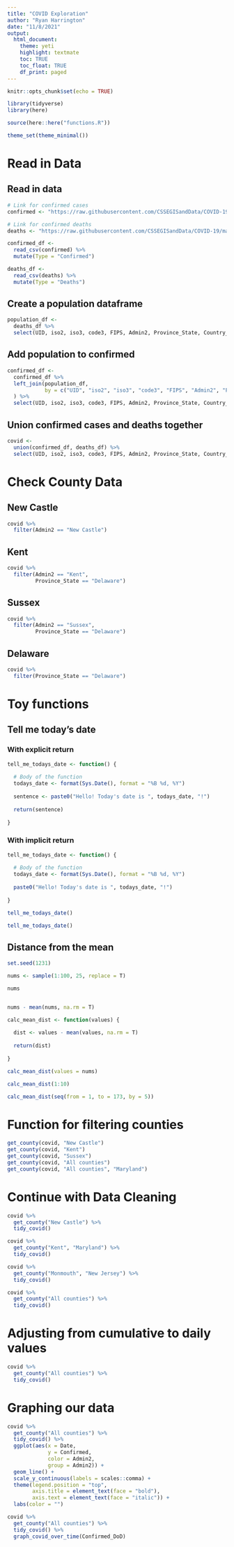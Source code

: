 ```yaml
---
title: "COVID Exploration"
author: "Ryan Harrington"
date: "11/8/2021"
output: 
  html_document:
    theme: yeti
    highlight: textmate
    toc: TRUE
    toc_float: TRUE
    df_print: paged
---
```


```r
knitr::opts_chunk$set(echo = TRUE)
```

```r
library(tidyverse)
library(here)

source(here::here("functions.R"))

theme_set(theme_minimal())
```

# Read in Data

## Read in data

```r
# Link for confirmed cases
confirmed <- "https://raw.githubusercontent.com/CSSEGISandData/COVID-19/master/csse_covid_19_data/csse_covid_19_time_series/time_series_covid19_confirmed_US.csv"

# Link for confirmed deaths
deaths <- "https://raw.githubusercontent.com/CSSEGISandData/COVID-19/master/csse_covid_19_data/csse_covid_19_time_series/time_series_covid19_deaths_US.csv"
```

```r
confirmed_df <-
  read_csv(confirmed) %>% 
  mutate(Type = "Confirmed")

deaths_df <-
  read_csv(deaths) %>% 
  mutate(Type = "Deaths")
```

## Create a population dataframe

```r
population_df <- 
  deaths_df %>% 
  select(UID, iso2, iso3, code3, FIPS, Admin2, Province_State, Country_Region, Lat, Long_, Combined_Key, Population)
```

## Add population to confirmed

```r
confirmed_df <-
  confirmed_df %>% 
  left_join(population_df,
            by = c("UID", "iso2", "iso3", "code3", "FIPS", "Admin2", "Province_State", "Country_Region", "Lat", "Long_", "Combined_Key")
  ) %>% 
  select(UID, iso2, iso3, code3, FIPS, Admin2, Province_State, Country_Region, Lat, Long_, Combined_Key, Population, everything())
```

## Union confirmed cases and deaths together

```r
covid <- 
  union(confirmed_df, deaths_df) %>% 
  select(UID, iso2, iso3, code3, FIPS, Admin2, Province_State, Country_Region, Lat, Long_, Combined_Key, Type, Population, everything())
```

# Check County Data

## New Castle

```r
covid %>% 
  filter(Admin2 == "New Castle")
```
## Kent

```r
covid %>% 
  filter(Admin2 == "Kent",
         Province_State == "Delaware")
```

## Sussex

```r
covid %>% 
  filter(Admin2 == "Sussex",
         Province_State == "Delaware")
```

## Delaware

```r
covid %>% 
  filter(Province_State == "Delaware")
```

# Toy functions

## Tell me today's date

### With explicit return

```r
tell_me_todays_date <- function() {
  
  # Body of the function
  todays_date <- format(Sys.Date(), format = "%B %d, %Y")
  
  sentence <- paste0("Hello! Today's date is ", todays_date, "!")
    
  return(sentence)
  
}
```

### With implicit return

```r
tell_me_todays_date <- function() {
  
  # Body of the function
  todays_date <- format(Sys.Date(), format = "%B %d, %Y")
  
  paste0("Hello! Today's date is ", todays_date, "!")
  
}
```

```r
tell_me_todays_date()

tell_me_todays_date()
```

## Distance from the mean

```r
set.seed(1231)

nums <- sample(1:100, 25, replace = T)

nums


nums - mean(nums, na.rm = T)
```

```r
calc_mean_dist <- function(values) {
  
  dist <- values - mean(values, na.rm = T)
  
  return(dist)
  
}
```

```r
calc_mean_dist(values = nums)
```


```r
calc_mean_dist(1:10)
```

```r
calc_mean_dist(seq(from = 1, to = 173, by = 5))
```

# Function for filtering counties

```r
get_county(covid, "New Castle")
get_county(covid, "Kent")
get_county(covid, "Sussex")
get_county(covid, "All counties")
get_county(covid, "All counties", "Maryland")
```

# Continue with Data Cleaning

```r
covid %>% 
  get_county("New Castle") %>% 
  tidy_covid()
```

```r
covid %>% 
  get_county("Kent", "Maryland") %>% 
  tidy_covid()
```

```r
covid %>% 
  get_county("Monmouth", "New Jersey") %>% 
  tidy_covid()
```

```r
covid %>% 
  get_county("All counties") %>% 
  tidy_covid()
```

# Adjusting from cumulative to daily values

```r
covid %>% 
  get_county("All counties") %>% 
  tidy_covid()
```


# Graphing our data

```r
covid %>% 
  get_county("All counties") %>% 
  tidy_covid() %>% 
  ggplot(aes(x = Date,
             y = Confirmed,
             color = Admin2,
             group = Admin2)) +
  geom_line() +
  scale_y_continuous(labels = scales::comma) +
  theme(legend.position = "top",
        axis.title = element_text(face = "bold"),
        axis.text = element_text(face = "italic")) +
  labs(color = "")
```

```r
covid %>% 
  get_county("All counties") %>% 
  tidy_covid() %>% 
  graph_covid_over_time(Confirmed_DoD)
```



